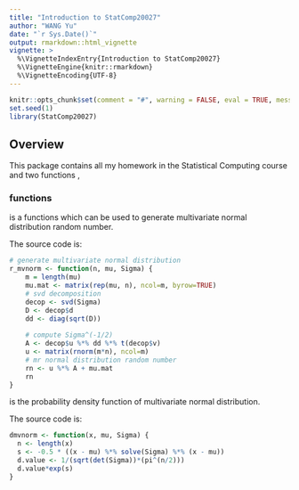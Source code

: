 ```yaml
---
title: "Introduction to StatComp20027"
author: "WANG Yu"
date: "`r Sys.Date()`"
output: rmarkdown::html_vignette
vignette: >
  %\VignetteIndexEntry{Introduction to StatComp20027}
  %\VignetteEngine{knitr::rmarkdown}
  %\VignetteEncoding{UTF-8}
---
```

```r
knitr::opts_chunk$set(comment = "#", warning = FALSE, eval = TRUE, message = FALSE)
set.seed(1)
library(StatComp20027)
```

## Overview
This package contains all my homework in the Statistical Computing course and two functions \code{d_mvnorm}, 
\code{r_mvnorm}

### functions
\code{r_norm} is a functions which can be used to generate multivariate normal distribution
random number. 

The source code is:

```r

# generate multivariate normal distribution
r_mvnorm <- function(n, mu, Sigma) {
    m = length(mu)
    mu.mat <- matrix(rep(mu, n), ncol=m, byrow=TRUE)
    # svd decomposition
    decop <- svd(Sigma)
    D <- decop$d
    dd <- diag(sqrt(D))
    
    # compute Sigma^(-1/2)
    A <- decop$u %*% dd %*% t(decop$v)
    u <- matrix(rnorm(m*n), ncol=m)
    # mr normal distribution random number
    rn <- u %*% A + mu.mat
    rn
}
```

\code{d_norm} is the probability density function of multivariate normal distribution.

The source code is:

```r

dmvnorm <- function(x, mu, Sigma) {
  n <- length(x)
  s <- -0.5 * ((x - mu) %*% solve(Sigma) %*% (x - mu))
  d.value <- 1/(sqrt(det(Sigma))*(pi^(n/2)))
  d.value*exp(s)
}
```

